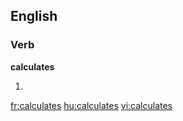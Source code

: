 
==English==

===Verb===
'''calculates'''

# {{third-person singular of|[[calculate]]}}

[[fr:calculates]]
[[hu:calculates]]
[[vi:calculates]]